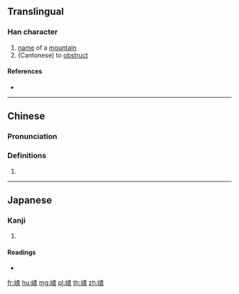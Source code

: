 ==Translingual==

===Han character===
{{Han char|rn=46|rad=山|as=09|sn=12|four=|canj=UDAM|ids=⿰山查}}

# [[name]] of a [[mountain]]
# (Cantonese) to [[obstruct]]

====References====
* {{Han ref|kx=0316.381|dkj=08318|hdz=10785.060|uh=5D56|ud=23894}}

----

==Chinese==
{{zh-forms}}

===Pronunciation===
{{zh-pron
|m=chá
|c=
|h=pfs=
|md=
|mn=
|w=
|mc=
|oc=
|cat=
}}

===Definitions===
{{zh-hanzi}}

# {{zh-only used in|嵖岈}}

----

==Japanese==

===Kanji===
{{ja-kanji|grade=|rs=山09}}

# {{defn|lang=ja|sort=山09}}

====Readings====
* {{ja-readings|on=[[さ]] (sa)|kun=}}

[[fr:嵖]]
[[hu:嵖]]
[[mg:嵖]]
[[pl:嵖]]
[[th:嵖]]
[[zh:嵖]]